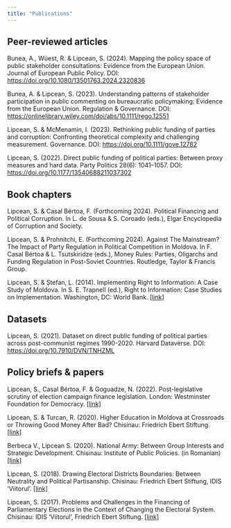 ```yaml
---
title: "Publications"
---
```


## Peer-reviewed articles

Bunea, A., Wüest, R. & Lipcean, S. (2024). Mapping the policy space of public stakeholder consultations: Evidence from the European Union. Journal of European Public Policy. DOI: <https://doi.org/10.1080/13501763.2024.2320836>

Bunea, A. & Lipcean, S. (2023). Understanding patterns of stakeholder participation in public commenting on bureaucratic policymaking: Evidence from the European Union. Regulation & Governance. DOI: <https://onlinelibrary.wiley.com/doi/abs/10.1111/rego.12551>

Lipcean, S. & McMenamin, I. (2023). Rethinking public funding of parties and corruption: Confronting theoretical complexity and challenging measurement. Governance. DOI: <https://doi.org/10.1111/gove.12782>

Lipcean, S. (2022). Direct public funding of political parties: Between proxy measures and hard data. Party Politics 28(6): 1041–1057. DOI: <https://doi.org/10.1177/13540688211037302>

## Book chapters

Lipcean, S. & Casal Bértoa, F. (Forthcoming 2024). Political Financing and Political Corruption. In L. de Sousa & S. Coroado (eds.), Elgar Encyclopedia of Corruption and Society.

Lipcean, S. & Prohnitchi, E. (Forthcoming 2024). Against The Mainstream? The Impact of Party Regulation in Political Competition in Moldova. In F. Casal Bértoa & L. Tsutskiridze (eds.), Money Rules: Parties, Oligarchs and Funding Regulation in Post-Soviet Countries. Routledge, Taylor & Francis Group.

Lipcean, S. & Ștefan, L. (2014). Implementing Right to Information: A Case Study of Moldova. In S. E. Trapnell (ed.), Right to Information: Case Studies on Implementation. Washington, DC: World Bank. [\[link\]](https://openknowledge.worldbank.org/entities/publication/64eb01fb-a69f-5832-81a4-30183fe7ec56)

## Datasets

Lipcean, S. (2021). Dataset on direct public funding of political parties across post-communist regimes 1990-2020. Harvard Dataverse. DOI: <https://doi.org/10.7910/DVN/TNHZML>

## Policy briefs & papers

Lipcean, S., Casal Bértoa, F. & Goguadze, N. (2022). Post-legislative scrutiny of election campaign finance legislation. London: Westminster Foundation for Democracy. [\[link\]](https://www.wfd.org/what-we-do/resources/post-legislative-scrutiny-election-campaign-finance-legislation)

Lipcean, S. & Turcan, R. (2020). Higher Education in Moldova at Crossroads or Throwing Good Money After Bad? Chisinau: Friedrich Ebert Stiftung. [\[link\]](https://moldova.fes.de/fileadmin/user_upload/2020/Publications/Studiu_invatamant_Superior_final_1_EN.pdf)

Berbeca V., Lipcean S. (2020). National Army: Between Group Interests and Strategic Development. Chisinau: Institute of Public Policies. (in Romanian) [\[link\]](https://ipp.md/wp-content/uploads/2020/06/Armata-Nationala-intre-interese-de-grup-si-dezvotare-strategica1.pdf)

Lipcean, S. (2018). Drawing Electoral Districts Boundaries: Between Neutrality and Political Partisanship. Chisinau: Friedrich Ebert Stiftung, IDIS ‘Viitorul’. [\[link\]](https://moldova.fes.de/fileadmin/user_upload/2018/publications/Policy_brief-Gerrymandering-eng.pdf)

Lipcean, S. (2017). Problems and Challenges in the Financing of Parliamentary Elections in the Context of Changing the Electoral System. Chisinau: IDIS ‘Viitorul’, Friedrich Ebert Stiftung. [\[link\]](https://moldova.fes.de/fileadmin/user_upload/2017/publications/Policy_brief-finantare_campanii-ENG.pdf)
